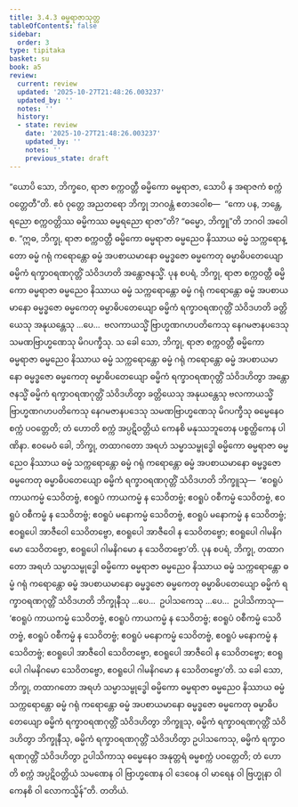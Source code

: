 ```yaml
---
title: 3.4.3 ဓမ္မရာဇာသုတ္တ
tableOfContents: false
sidebar:
  order: 3
type: tipitaka
basket: su
book: a5
review:
  current: review
  updated: '2025-10-27T21:48:26.003237'
  updated_by: ''
  notes: ''
  history:
  - state: review
    date: '2025-10-27T21:48:26.003237'
    updated_by: ''
    notes: ''
    previous_state: draft
---
```



<ReviewStatus review={frontmatter.review} showDetails={true} />

<HypothesisAnnotation frontmatter={frontmatter} />

<DynamicBreadcrumb />

<Division number="133" book="a5" e="ch" v="16" p="132">

<Paragraph number="743" book="a5">
“ယောပိ သော, ဘိက္ခဝေ, ရာဇာ စက္ကဝတ္တီ ဓမ္မိကော ဓမ္မရာဇာ, သောပိ န အရာဇကံ စက္ကံ ဝတ္တေတီ”တိ. ဧဝံ ဝုတ္တေ အညတရော ဘိက္ခု ဘဂဝန္တံ ဧတဒဝေါစ—  “ကော ပန, ဘန္တေ, ရညော စက္ကဝတ္တိဿ ဓမ္မိကဿ ဓမ္မရညော ရာဇာ”တိ? “ဓမ္မော, ဘိက္ခူ”တိ ဘဂဝါ အဝေါစ.
</Paragraph>

<Paragraph number="744" book="a5">
“ဣဓ, ဘိက္ခု, ရာဇာ စက္ကဝတ္တီ ဓမ္မိကော ဓမ္မရာဇာ ဓမ္မညေဝ နိဿာယ ဓမ္မံ သက္ကရောန္တော ဓမ္မံ ဂရုံ ကရောန္တော ဓမ္မံ အပစာယမာနော ဓမ္မဒ္ဓဇော ဓမ္မကေတု ဓမ္မာဓိပတေယျော ဓမ္မိကံ ရက္ခာဝရဏဂုတ္တိံ သံဝိဒဟတိ အန္တောဇနသ္မိံ.
</Paragraph>

<Paragraph number="745" book="a5">
ပုန စပရံ, ဘိက္ခု, ရာဇာ စက္ကဝတ္တီ ဓမ္မိကော ဓမ္မရာဇာ ဓမ္မညေဝ နိဿာယ ဓမ္မံ သက္ကရောန္တော ဓမ္မံ ဂရုံ ကရောန္တော ဓမ္မံ အပစာယမာနော ဓမ္မဒ္ဓဇော ဓမ္မကေတု ဓမ္မာဓိပတေယျော ဓမ္မိကံ ရက္ခာဝရဏဂုတ္တိံ သံဝိဒဟတိ ခတ္တိယေသု အနုယန္တေသု …ပေ…  ဗလကာယသ္မိံ ဗြာဟ္မဏဂဟပတိကေသု နေဂမဇာနပဒေသု သမဏဗြာဟ္မဏေသု မိဂပက္ခီသု. သ ခေါ သော, ဘိက္ခု, ရာဇာ စက္ကဝတ္တီ ဓမ္မိကော ဓမ္မရာဇာ ဓမ္မညေဝ နိဿာယ ဓမ္မံ သက္ကရောန္တော ဓမ္မံ ဂရုံ ကရောန္တော ဓမ္မံ အပစာယမာနော ဓမ္မဒ္ဓဇော ဓမ္မကေတု ဓမ္မာဓိပတေယျော ဓမ္မိကံ ရက္ခာဝရဏဂုတ္တိံ သံဝိဒဟိတွာ အန္တောဇနသ္မိံ ဓမ္မိကံ ရက္ခာဝရဏဂုတ္တိံ သံဝိဒဟိတွာ ခတ္တိယေသု အနုယန္တေသု ဗလကာယသ္မိံ ဗြာဟ္မဏဂဟပတိကေသု နေဂမဇာနပဒေသု သမဏဗြာဟ္မဏေသု မိဂပက္ခီသု ဓမ္မေနေဝ စက္ကံ ပဝတ္တေတိ; တံ ဟောတိ စက္ကံ အပ္ပဋိဝတ္တိယံ ကေနစိ မနုဿဘူတေန ပစ္စတ္ထိကေန ပါဏိနာ.
</Paragraph>

<Paragraph number="746" book="a5">
ဧဝမေဝံ ခေါ, ဘိက္ခု, တထာဂတော အရဟံ သမ္မာသမ္ဗုဒ္ဓေါ ဓမ္မိကော ဓမ္မရာဇာ ဓမ္မညေဝ နိဿာယ ဓမ္မံ သက္ကရောန္တော ဓမ္မံ ဂရုံ ကရောန္တော ဓမ္မံ အပစာယမာနော ဓမ္မဒ္ဓဇော ဓမ္မကေတု ဓမ္မာဓိပတေယျော ဓမ္မိကံ ရက္ခာဝရဏဂုတ္တိံ သံဝိဒဟတိ ဘိက္ခူသု—  ‘ဧဝရူပံ ကာယကမ္မံ သေဝိတဗ္ဗံ, ဧဝရူပံ ကာယကမ္မံ န သေဝိတဗ္ဗံ; ဧဝရူပံ ဝစီကမ္မံ သေဝိတဗ္ဗံ, ဧဝရူပံ ဝစီကမ္မံ န သေဝိတဗ္ဗံ; ဧဝရူပံ မနောကမ္မံ သေဝိတဗ္ဗံ, ဧဝရူပံ မနောကမ္မံ န သေဝိတဗ္ဗံ; ဧဝရူပေါ အာဇီဝေါ သေဝိတဗ္ဗော, ဧဝရူပေါ အာဇီဝေါ န သေဝိတဗ္ဗော; ဧဝရူပေါ ဂါမနိဂမော သေဝိတဗ္ဗော, ဧဝရူပေါ ဂါမနိဂမော န သေဝိတဗ္ဗော’တိ.
</Paragraph>

<Paragraph number="747" book="a5">
ပုန စပရံ, ဘိက္ခု, တထာဂတော အရဟံ သမ္မာသမ္ဗုဒ္ဓေါ ဓမ္မိကော ဓမ္မရာဇာ ဓမ္မညေဝ နိဿာယ ဓမ္မံ သက္ကရောန္တော ဓမ္မံ ဂရုံ ကရောန္တော ဓမ္မံ အပစာယမာနော ဓမ္မဒ္ဓဇော ဓမ္မကေတု ဓမ္မာဓိပတေယျော ဓမ္မိကံ ရက္ခာဝရဏဂုတ္တိံ သံဝိဒဟတိ ဘိက္ခုနီသု …ပေ…  ဥပါသကေသု …ပေ…  ဥပါသိကာသု—  ‘ဧဝရူပံ ကာယကမ္မံ သေဝိတဗ္ဗံ, ဧဝရူပံ ကာယကမ္မံ န သေဝိတဗ္ဗံ; ဧဝရူပံ ဝစီကမ္မံ သေဝိတဗ္ဗံ, ဧဝရူပံ ဝစီကမ္မံ န သေဝိတဗ္ဗံ; ဧဝရူပံ မနောကမ္မံ သေဝိတဗ္ဗံ, ဧဝရူပံ မနောကမ္မံ န သေဝိတဗ္ဗံ; ဧဝရူပေါ အာဇီဝေါ သေဝိတဗ္ဗော, ဧဝရူပေါ အာဇီဝေါ န သေဝိတဗ္ဗော; ဧဝရူပေါ ဂါမနိဂမော သေဝိတဗ္ဗော, ဧဝရူပေါ ဂါမနိဂမော န သေဝိတဗ္ဗော’တိ.
</Paragraph>

<Paragraph number="748" book="a5">
သ ခေါ သော, ဘိက္ခု, တထာဂတော အရဟံ သမ္မာသမ္ဗုဒ္ဓေါ ဓမ္မိကော ဓမ္မရာဇာ ဓမ္မညေဝ နိဿာယ ဓမ္မံ သက္ကရောန္တော ဓမ္မံ ဂရုံ ကရောန္တော ဓမ္မံ အပစာယမာနော ဓမ္မဒ္ဓဇော ဓမ္မကေတု ဓမ္မာဓိပတေယျော ဓမ္မိကံ ရက္ခာဝရဏဂုတ္တိံ သံဝိဒဟိတွာ ဘိက္ခူသု, ဓမ္မိကံ ရက္ခာဝရဏဂုတ္တိံ သံဝိဒဟိတွာ ဘိက္ခုနီသု, ဓမ္မိကံ ရက္ခာဝရဏဂုတ္တိံ သံဝိဒဟိတွာ ဥပါသကေသု, ဓမ္မိကံ ရက္ခာဝရဏဂုတ္တိံ သံဝိဒဟိတွာ ဥပါသိကာသု ဓမ္မေနေဝ အနုတ္တရံ ဓမ္မစက္ကံ ပဝတ္တေတိ; တံ ဟောတိ စက္ကံ အပ္ပဋိဝတ္တိယံ သမဏေန ဝါ ဗြာဟ္မဏေန ဝါ ဒေဝေန ဝါ မာရေန ဝါ ဗြဟ္မုနာ ဝါ ကေနစိ ဝါ လောကသ္မိန်”တိ.

</Paragraph>
</Division>

<Paragraph number="749" type="center" book="a5">
တတိယံ.
</Paragraph>